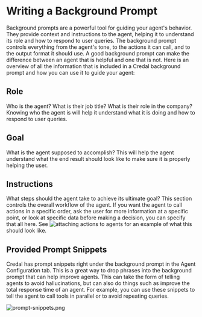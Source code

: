 # Writing a Background Prompt

Background prompts are a powerful tool for guiding your agent's behavior. They provide context and instructions to the agent, helping it to understand its role and how to respond to user queries.
The background prompt controls everything from the agent's tone, to the actions it can call, and to the output format it should use. A good background prompt can make the difference between an agent that is helpful and one that is not.
Here is an overview of all the information that is included in a Credal background prompt and how you can use it to guide your agent:

## Role
Who is the agent? What is their job title? What is their role in the company? Knowing who the agent is will help it understand what it is doing and how to respond to user queries.

## Goal
What is the agent supposed to accomplish? This will help the agent understand what the end result should look like to make sure it is properly helping the user.

## Instructions
What steps should the agent take to achieve its ultimate goal? This section controls the overall workflow of the agent. If you want the agent to call actions in a specific order, ask the user for more
information at a specific point, or look at specific data before making a decision, you can specify that all here. See ![attaching actions to agents](/docs/pages/guides/agents/attaching-actions.mdx) for an example of what this should look like.

## Provided Prompt Snippets

Credal has prompt snippets right under the background prompt in the Agent Configuration tab. This is a great way to drop phrases into the background prompt that can help improve agents. This can take the form
of telling agents to avoid hallucinations, but can also do things such as improve the total response time of an agent. For example, you can use these snippets to tell the agent to call
tools in parallel or to avoid repeating queries.

![prompt-snippets.png](/docs/assets/prompt-engineering/prompt-snippets.png)
